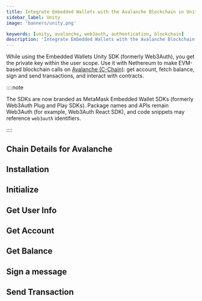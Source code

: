 ```yaml
---
title: Integrate Embedded Wallets with the Avalanche Blockchain in Unity
sidebar_label: Unity
image: 'banners/unity.png'

keywords: [unity, avalanche, web3auth, authentication, blockchain]
description: 'Integrate Embedded Wallets with the Avalanche Blockchain in Unity | Embedded Wallets'
---
```



<SEO
  title="Integrate Embedded Wallets with the Avalanche Blockchain in Unity"
  description="Integrate Embedded Wallets with the Avalanche Blockchain in Unity | Embedded Wallets"
  image="https://web3auth.io/docs/banners/avalanche.png"
  slug="/embedded-wallets/connect-blockchain/evm/avalanche/unity"
/>

While using the Embedded Wallets Unity SDK (formerly Web3Auth), you get the private key within the user scope. Use it with Nethereum to make EVM-based blockchain calls on [Avalanche (C-Chain)](https://www.avax.network/): get account, fetch balance, sign and send transactions, and interact with contracts.

::::note

The SDKs are now branded as MetaMask Embedded Wallet SDKs (formerly Web3Auth Plug and Play SDKs). Package names and APIs remain Web3Auth (for example, Web3Auth React SDK), and code snippets may reference `web3auth` identifiers.

::::

## Chain Details for Avalanche

<ChainDetailsAvalanche />

## Installation

<InstallationSnippet />

## Initialize

<InitialisationSnippet />

## Get User Info

<UserInfoSnippet />

## Get Account

<GetAccountSnippet />

## Get Balance

<GetBalanceSnippet />

## Sign a message

<SignMessageSnippet />

## Send Transaction

<SendTransactionSnippet />
